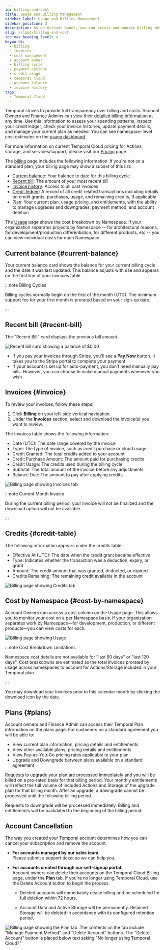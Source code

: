 ```yaml
---
id: billing-and-cost
title: Usage and Billing Management
sidebar_label: Usage and Billing Management
sidebar_position: 3
description: As an Account Owner, you can access and manage billing details anytime, with invoices available for download on the Billing page. Typical billing cycles begin on the first of the month (UTC).
slug: /cloud/billing-and-cost
toc_max_heading_level: 4
keywords:
  - billing
  - invoices
  - cost management
  - account owner
  - billing cycle
  - payment options
  - credit usage
  - temporal cloud
  - account balance
  - invoice history
tags:
  - Temporal Cloud
---
```



Temporal strives to provide full transparency over billing and costs.
Account Owners and Finance Admins can view their [detailed billing information](https://cloud.temporal.io/billing) at any time.
Use this information to assess your spending patterns, inspect your credit ledger, check your invoice histories, update payment details,
and manage your current plan as needed.
You can see namespace-level cost estimates on the [usage dashboard](https://cloud.temporal.io/usage).

For more information on current Temporal Cloud pricing for Actions, storage, and services/support, please visit our [Pricing](/cloud/pricing) page.

The [billing](https://cloud.temporal.io/billing) page includes the following information.
If you're not on a standard plan, your billing page may show a subset of this list:

- [Current balance](#current-balance): Your balance to date for this billing cycle
- [Recent bill](#recent-bill): The amount of your most recent bill
- [Invoice history](#invoice): Access to all past invoices
- [Credit ledger](#credit-table): A record of all credit related transactions including details on credit grants, purchases, usage, and remaining credits, if applicable
- [Plan](#plans): Your current plan, usage pricing, and entitlements, with the ability to manage upgrades and downgrades, payment method, and account deletion

The [Usage](https://cloud.temporal.io/usage) page shows the cost breakdown by Namespace.
If your organization separates projects by Namespace -- for architectural reasons, for development/production differentiation, for different products, etc -- you can view individual costs for each Namespace.

## Current balance {#current-balance}

Your current balance card shows the balance for your current billing cycle and the date it was last updated.
This balance adjusts with use and appears on the first line of your Invoices table.

:::note Billing Cycles

Billing cycles normally begin on the first of the month (UTC).
The minimum support fee for your first month is prorated based on your sign-up date.

:::

## Recent bill {#recent-bill}

The "Recent Bill" card displays the previous bill amount.

![Recent bill card showing a balance of $0.00](/img/cloud/billing/billing-card.png)

- If you pay your invoices through Stripe, you'll see a **Pay Now** button.
  It takes you to the Stripe portal to complete your payment
- If your account is set up for auto-payment, you don’t need manually pay bills.
  However, you can choose to make manual payments whenever you wish

## Invoices {#invoice}

To review your invoices, follow these steps:

1. Click **Billing** on your left-side vertical navigation.
2. Under the **Invoices** section, select and download the invoice(s) you want to review.

The Invoices table shows the following information:

- Date (UTC): The date range covered by the invoice
- Type: The type of invoice, such as credit purchase or cloud usage
- Credit Granted: The total credits added to your account
- Credit Purchase Amount: The amount paid for purchasing credits
- Credit Usage: The credits used during the billing cycle
- Subtotal: The total amount of the invoice before any adjustments
- Balance Due: The amount to pay after applying credits

![Billing page showing Invoices tab](/img/cloud/billing/billing-invoices.png)

:::note Current Month Invoice

During the current billing period, your invoice will not be finalized and the download option will not be available.

:::

## Credits {#credit-table}

The following information appears under the credits table:

- Effective At (UTC): The date when the credit grant became effective
- Type: Indicates whether the transaction was a deduction, expiry, or grant
- Amount: The credit amount that was granted, deducted, or expired
- Credits Remaining: The remaining credit available in the account

![Billing page showing Credits tab](/img/cloud/billing/billing-credits.png)

## Cost by Namespace {#cost-by-namespace}

Account Owners can access a cost column on the Usage page.
This allows you to monitor your cost on a per Namespace basis.
If your organization separates work by Namespace—for development, production, or different products—you can view costs for each.

![Billing page showing Usage](/img/cloud/billing/billing-usage.png)

:::note Cost Breakdown Limitations

Namespace cost details are not available for "last 90 days" or "last 120 days".
Cost breakdowns are estimated as the total invoices prorated by usage across namespaces to account for Actions/Storage
included in your Temporal plan.

:::

You may download your Invoices prior to this calendar month by clicking the download icon by the date.

## Plans {#plans}

Account owners and Finance Admin can access their Temporal Plan information on the plans page. 
For customers on a standard agreement you will be able to:

* View current plan information, pricing details and entitlements
* View other available plans, pricing details and entitlements
* View Pay-as-You-Go pricing rates applicable to your plan
* Upgrade and Downgrade between plans available on a standard agreement

Requests to upgrade your plan are processed immediately and you will be billed on a pro-rated basis for that billing period.
Your monthly entitlements will reflect the full volume of included Actions and Storage of the upgrade plan for that billing month.
After an upgrade, a downgrade cannot be processed until the following billing period.

Requests to downgrade will be processed immediately. Billing and entitlements will be backdated to the beginning of the billing period.


## Account Cancellation

The way you created your Temporal account determines how you can cancel your subscription and remove the account.

- **For accounts managed by our sales team**. <br />
  Please submit a support ticket so we can help you.

- **For accounts created through our self-signup portal**. <br />
  Account owners can delete their accounts on the Temporal Cloud Billing page, under the **Plan** tab.
  If you're no longer using Temporal Cloud, use the Delete Account button to begin the process.

  - Deleted accounts will immediately cease billing and be scheduled for full deletion within 72 hours.

  - Account Data and Active Storage will be permanently. Retained Storage will be deleted in accordance with its configured retention period.

![Billing page showing the Plan tab. The contents on the tab include "Manage Payment Method" and "Delete Account" buttons. The "Delete Account" button is placed below text asking "No longer using Temporal Cloud?"](/img/cloud/billing/billing-cancel.png)
